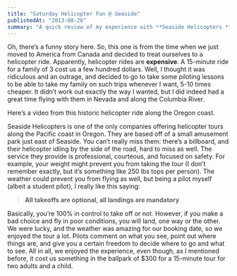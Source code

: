 ```yaml
---
title: "Saturday Helicopter Fun @ Seaside"
publishedAt: "2013-08-26"
summary: "A quick review of my experience with **Seaside Helicopters **and where I ended up flying with them just once."
---
```


Oh, there’s a funny story here. So, this one is from the time when we just moved to America from Canada and decided to treat ourselves to a helicopter ride. Apparently, helicopter rides are ****expensive****. A 15-minute ride for a family of 3 cost us a few hundred dollars. Well, I thought it was ridiculous and an outrage, and decided to go to take some piloting lessons to be able to take my family on such trips whenever I want, 5-10 times cheaper. It didn’t work out exactly the way I wanted, but I did indeed had a great time flying with them in Nevada and along the Columbia River.

Here’s a video from this historic helicopter ride along the Oregon coast.

<YouTube youTubeId="rpSmobOhiVQ" />

Seaside Helicopters is one of the only companies offering helicopter tours along the Pacific coast in Oregon. They are based off of a small amusement park just east of Seaside. You can’t really miss them: there’s a billboard, and their helicopter idling by the side of the road, hard to miss as well. The service they provide is professional, courteous, and focused on safety. For example, your weight might prevent you from taking the tour (I don’t remember exactly, but it’s something like 250 lbs tops per person). The weather could prevent you from flying as well, but being a pilot myself (albeit a student pilot), I really like this saying:

> __All takeoffs are optional, all landings are mandatory__

Basically, you’re 100% in control to take off or not. However, if you make a bad choice and fly in poor conditions, you will land, one way or the other. We were lucky, and the weather was amazing for our booking date, so we enjoyed the tour a lot. Pilots comment on what you see, point out where things are, and give you a certain freedom to decide where to go and what to see. All in all, we enjoyed the experience, even though, as I mentioned before, it cost us something in the ballpark of $300 for a 15-minute tour for two adults and a child.
